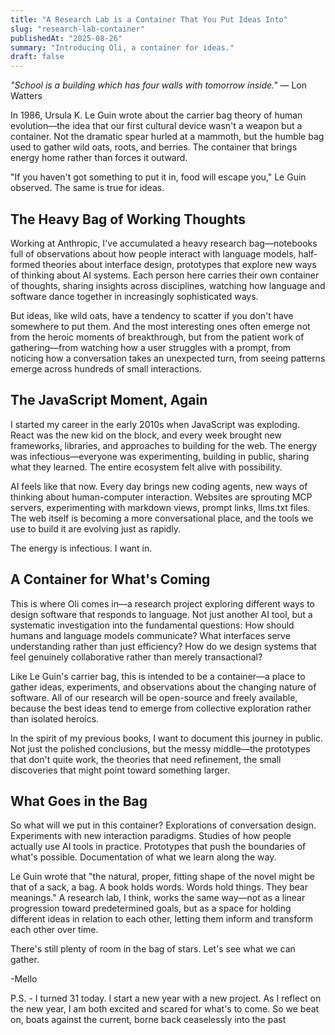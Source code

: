 ```yaml
---
title: "A Research Lab is a Container That You Put Ideas Into"
slug: "research-lab-container"
publishedAt: "2025-08-26"
summary: "Introducing Oli, a container for ideas."
draft: false
---
```


_"School is a building which has four walls with tomorrow inside."_ — Lon Watters

In 1986, Ursula K. Le Guin wrote about the carrier bag theory of human evolution—the idea that our first cultural device wasn't a weapon but a container. Not the dramatic spear hurled at a mammoth, but the humble bag used to gather wild oats, roots, and berries. The container that brings energy home rather than forces it outward.

"If you haven't got something to put it in, food will escape you," Le Guin observed. The same is true for ideas.

## The Heavy Bag of Working Thoughts

Working at Anthropic, I've accumulated a heavy research bag—notebooks full of observations about how people interact with language models, half-formed theories about interface design, prototypes that explore new ways of thinking about AI systems. Each person here carries their own container of thoughts, sharing insights across disciplines, watching how language and software dance together in increasingly sophisticated ways.

But ideas, like wild oats, have a tendency to scatter if you don't have somewhere to put them. And the most interesting ones often emerge not from the heroic moments of breakthrough, but from the patient work of gathering—from watching how a user struggles with a prompt, from noticing how a conversation takes an unexpected turn, from seeing patterns emerge across hundreds of small interactions.

## The JavaScript Moment, Again

I started my career in the early 2010s when JavaScript was exploding. React was the new kid on the block, and every week brought new frameworks, libraries, and approaches to building for the web. The energy was infectious—everyone was experimenting, building in public, sharing what they learned. The entire ecosystem felt alive with possibility.

AI feels like that now. Every day brings new coding agents, new ways of thinking about human-computer interaction. Websites are sprouting MCP servers, experimenting with markdown views, prompt links, llms.txt files. The web itself is becoming a more conversational place, and the tools we use to build it are evolving just as rapidly.

The energy is infectious. I want in.

## A Container for What's Coming

This is where Oli comes in—a research project exploring different ways to design software that responds to language. Not just another AI tool, but a systematic investigation into the fundamental questions: How should humans and language models communicate? What interfaces serve understanding rather than just efficiency? How do we design systems that feel genuinely collaborative rather than merely transactional?

Like Le Guin's carrier bag, this is intended to be a container—a place to gather ideas, experiments, and observations about the changing nature of software. All of our research will be open-source and freely available, because the best ideas tend to emerge from collective exploration rather than isolated heroics.

In the spirit of my previous books, I want to document this journey in public. Not just the polished conclusions, but the messy middle—the prototypes that don't quite work, the theories that need refinement, the small discoveries that might point toward something larger.

## What Goes in the Bag

So what will we put in this container? Explorations of conversation design. Experiments with new interaction paradigms. Studies of how people actually use AI tools in practice. Prototypes that push the boundaries of what's possible. Documentation of what we learn along the way.

Le Guin wrote that "the natural, proper, fitting shape of the novel might be that of a sack, a bag. A book holds words. Words hold things. They bear meanings." A research lab, I think, works the same way—not as a linear progression toward predetermined goals, but as a space for holding different ideas in relation to each other, letting them inform and transform each other over time.

There's still plenty of room in the bag of stars. Let's see what we can gather.

-Mello

P.S. - I turned 31 today. I start a new year with a new project. As I reflect on the new year, I am both excited and scared for what's to come. So we beat on, boats against the current, borne back ceaselessly into the past
